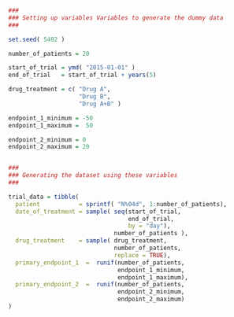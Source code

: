 ```{r dummy_data_generation}

###
### Setting up variables Variables to generate the dummy data
###

set.seed( 5482 )

number_of_patients = 20

start_of_trial = ymd( "2015-01-01" )
end_of_trial   = start_of_trial + years(5)

drug_treatment = c( "Drug A",
                    "Drug B",
                    "Drug A+B" )

endpoint_1_minimum = -50
endpoint_1_maximum =  50

endpoint_2_minimum = 0
endpoint_2_maximum = 20


###
### Generating the dataset using these variables
###

trial_data = tibble(
  patient           = sprintf( "N%04d", 1:number_of_patients),
  date_of_treatment = sample( seq(start_of_trial,
                                  end_of_trial,
                                  by = "day"),
                              number_of_patients ),
  drug_treatment    = sample( drug_treatment,
                              number_of_patients,
                              replace = TRUE),
  primary_endpoint_1  =  runif(number_of_patients,
                               endpoint_1_minimum,
                               endpoint_1_maximum),
  primary_endpoint_2  =  runif(number_of_patients,
                               endpoint_2_minimum,
                               endpoint_2_maximum)
)

```